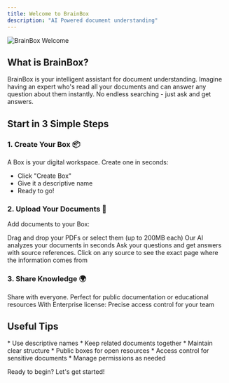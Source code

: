 ```yaml
---
title: Welcome to BrainBox
description: "AI Powered document understanding"
---
```


![BrainBox Welcome](/images/Introduccion.png)

## What is BrainBox?

BrainBox is your intelligent assistant for document understanding. Imagine having an expert who's read all your documents and can answer any question about them instantly. No endless searching - just ask and get answers.

## Start in 3 Simple Steps

### 1. Create Your Box 📦

A Box is your digital workspace. Create one in seconds:

- Click "Create Box"
- Give it a descriptive name
- Ready to go!

### 2. Upload Your Documents 📄

Add documents to your Box:

<Steps>
  <Step title="Upload Documents">
    Drag and drop your PDFs or select them (up to 200MB each)
  </Step>
  <Step title="Processing">Our AI analyzes your documents in seconds</Step>
  <Step title="Ask & Verify">
    Ask your questions and get answers with source references. Click on any
    source to see the exact page where the information comes from
  </Step>
</Steps>

### 3. Share Knowledge 🌍

<CardGroup cols={2}>
  <Card title="Public Box" icon="globe">
    Share with everyone. Perfect for public documentation or educational
    resources
  </Card>
  <Card title="Enterprise Sharing" icon="shield-check">
    With Enterprise license: Precise access control for your team
  </Card>
</CardGroup>

## Useful Tips

<AccordionGroup>
  <Accordion title="Optimize Your Box">
    * Use descriptive names * Keep related documents together * Maintain clear
    structure
  </Accordion>
  <Accordion title="Share Effectively">
    * Public boxes for open resources * Access control for sensitive documents *
    Manage permissions as needed
  </Accordion>
</AccordionGroup>

Ready to begin? Let's get started!
